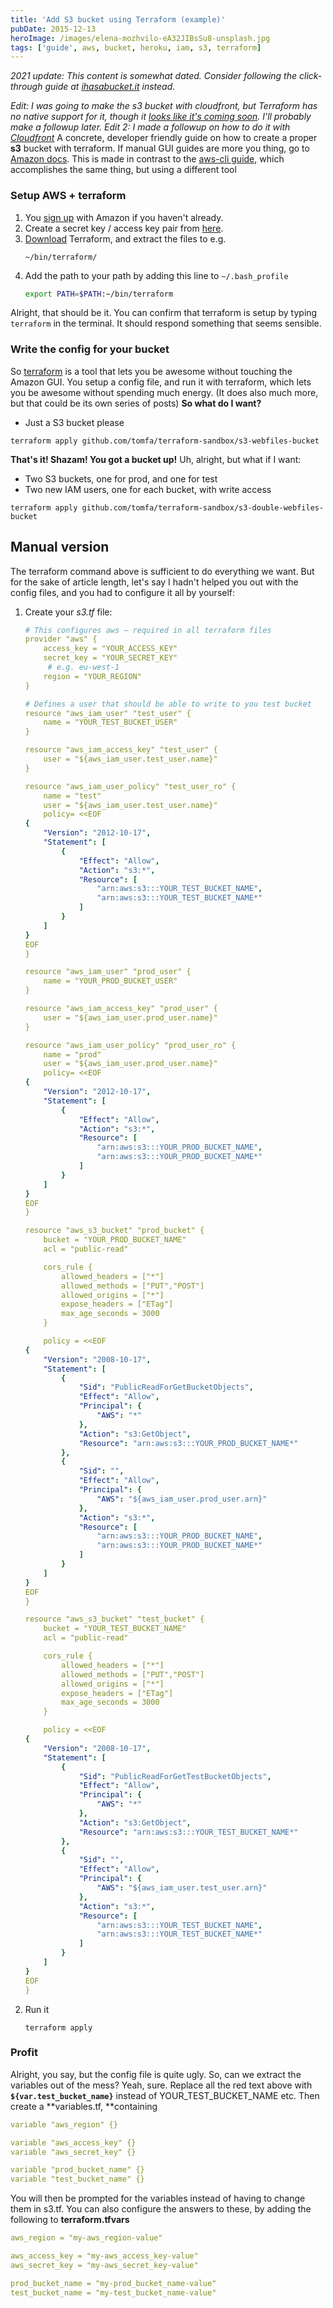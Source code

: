 ```yaml
---
title: 'Add S3 bucket using Terraform (example)'
pubDate: 2015-12-13
heroImage: /images/elena-mozhvilo-eA32JIBsSu8-unsplash.jpg
tags: ['guide', aws, bucket, heroku, iam, s3, terraform]
---
```


_2021 update: This content is somewhat dated. Consider following the click-through guide at [ihasabucket.it](https://ihasabucket.it/) instead_.

_Edit: I was going to make the s3 bucket with cloudfront, but Terraform has no native support for it, though it [looks like it's coming soon](https://github.com/hashicorp/terraform/pull/3330). I'll probably make a followup later._ _Edit 2: I made a followup on how to do it with [Cloudfront](http://notes.webutvikling.org/s3-bucket-cloudfront-using-terraform/)_ A concrete, developer friendly guide on how to create a proper **s3** bucket with terraform. If manual GUI guides are more you thing, go to [Amazon docs](http://docs.aws.amazon.com/AmazonS3/latest/gsg/CreatingABucket.html). This is made in contrast to the [aws-cli guide](http://notes.webutvikling.org/add-s3-bucket-using-awscli-example/), which accomplishes the same thing, but using a different tool

### Setup AWS + terraform

1.  You [sign up](http://aws.amazon.com/s3/) with Amazon if you haven't already.
2.  Create a secret key / access key pair from [here](https://console.aws.amazon.com/iam/home?#security_credential).
3.  [Download](https://terraform.io/downloads.html) Terraform, and extract the files to e.g.
    ```
    ~/bin/terraform/
    ```
4.  Add the path to your path by adding this line to `~/.bash_profile`
    ```bash
    export PATH=$PATH:~/bin/terraform
    ```

Alright, that should be it. You can confirm that terraform is setup by typing `terraform` in the terminal. It should respond something that seems sensible.

### Write the config for your bucket

So [terraform](https://terraform.io/) is a tool that lets you be awesome without touching the Amazon GUI. You setup a config file, and run it with terraform, which lets you be awesome without spending much energy. (It does also much more, but that could be its own series of posts) **So what do I want?**

- Just a S3 bucket please

```
terraform apply github.com/tomfa/terraform-sandbox/s3-webfiles-bucket
```

**That's it! Shazam! You got a bucket up!** Uh, alright, but what if I want:

- Two S3 buckets, one for prod, and one for test
- Two new IAM users, one for each bucket, with write access

```
terraform apply github.com/tomfa/terraform-sandbox/s3-double-webfiles-bucket
```

## Manual version

The terraform command above is sufficient to do everything we want. But for the sake of article length, let's say I hadn't helped you out with the config files, and you had to configure it all by yourself:

1.  Create your _s3.tf_ file:

    ```yaml
    # This configures aws – required in all terraform files
    provider "aws" {
        access_key = "YOUR_ACCESS_KEY"
        secret_key = "YOUR_SECRET_KEY"
         # e.g. eu-west-1
        region = "YOUR_REGION"
    }

    # Defines a user that should be able to write to you test bucket
    resource "aws_iam_user" "test_user" {
        name = "YOUR_TEST_BUCKET_USER"
    }

    resource "aws_iam_access_key" "test_user" {
        user = "${aws_iam_user.test_user.name}"
    }

    resource "aws_iam_user_policy" "test_user_ro" {
        name = "test"
        user = "${aws_iam_user.test_user.name}"
        policy= <<EOF
    {
        "Version": "2012-10-17",
        "Statement": [
            {
                "Effect": "Allow",
                "Action": "s3:*",
                "Resource": [
                    "arn:aws:s3:::YOUR_TEST_BUCKET_NAME",
                    "arn:aws:s3:::YOUR_TEST_BUCKET_NAME*"
                ]
            }
        ]
    }
    EOF
    }

    resource "aws_iam_user" "prod_user" {
        name = "YOUR_PROD_BUCKET_USER"
    }

    resource "aws_iam_access_key" "prod_user" {
        user = "${aws_iam_user.prod_user.name}"
    }

    resource "aws_iam_user_policy" "prod_user_ro" {
        name = "prod"
        user = "${aws_iam_user.prod_user.name}"
        policy= <<EOF
    {
        "Version": "2012-10-17",
        "Statement": [
            {
                "Effect": "Allow",
                "Action": "s3:*",
                "Resource": [
                    "arn:aws:s3:::YOUR_PROD_BUCKET_NAME",
                    "arn:aws:s3:::YOUR_PROD_BUCKET_NAME*"
                ]
            }
        ]
    }
    EOF
    }

    resource "aws_s3_bucket" "prod_bucket" {
        bucket = "YOUR_PROD_BUCKET_NAME"
        acl = "public-read"

        cors_rule {
            allowed_headers = ["*"]
            allowed_methods = ["PUT","POST"]
            allowed_origins = ["*"]
            expose_headers = ["ETag"]
            max_age_seconds = 3000
        }

        policy = <<EOF
    {
        "Version": "2008-10-17",
        "Statement": [
            {
                "Sid": "PublicReadForGetBucketObjects",
                "Effect": "Allow",
                "Principal": {
                    "AWS": "*"
                },
                "Action": "s3:GetObject",
                "Resource": "arn:aws:s3:::YOUR_PROD_BUCKET_NAME*"
            },
            {
                "Sid": "",
                "Effect": "Allow",
                "Principal": {
                    "AWS": "${aws_iam_user.prod_user.arn}"
                },
                "Action": "s3:*",
                "Resource": [
                    "arn:aws:s3:::YOUR_PROD_BUCKET_NAME",
                    "arn:aws:s3:::YOUR_PROD_BUCKET_NAME*"
                ]
            }
        ]
    }
    EOF
    }

    resource "aws_s3_bucket" "test_bucket" {
        bucket = "YOUR_TEST_BUCKET_NAME"
        acl = "public-read"

        cors_rule {
            allowed_headers = ["*"]
            allowed_methods = ["PUT","POST"]
            allowed_origins = ["*"]
            expose_headers = ["ETag"]
            max_age_seconds = 3000
        }

        policy = <<EOF
    {
        "Version": "2008-10-17",
        "Statement": [
            {
                "Sid": "PublicReadForGetTestBucketObjects",
                "Effect": "Allow",
                "Principal": {
                    "AWS": "*"
                },
                "Action": "s3:GetObject",
                "Resource": "arn:aws:s3:::YOUR_TEST_BUCKET_NAME*"
            },
            {
                "Sid": "",
                "Effect": "Allow",
                "Principal": {
                    "AWS": "${aws_iam_user.test_user.arn}"
                },
                "Action": "s3:*",
                "Resource": [
                    "arn:aws:s3:::YOUR_TEST_BUCKET_NAME",
                    "arn:aws:s3:::YOUR_TEST_BUCKET_NAME*"
                ]
            }
        ]
    }
    EOF
    }


    ```

2.  Run it
    ```
    terraform apply
    ```

### Profit

Alright, you say, but the config file is quite ugly. So, can we extract the variables out of the mess? Yeah, sure. Replace all the red text above with **`${var.test_bucket_name}`** instead of YOUR_TEST_BUCKET_NAME etc. Then create a **variables.tf, **containing

```yaml
variable "aws_region" {}

variable "aws_access_key" {}
variable "aws_secret_key" {}

variable "prod_bucket_name" {}
variable "test_bucket_name" {}
```

You will then be prompted for the variables instead of having to change them in s3.tf. You can also configure the answers to these, by adding the following to **terraform.tfvars**

```yaml
aws_region = "my-aws_region-value"

aws_access_key = "my-aws_access_key-value"
aws_secret_key = "my-aws_secret_key-value"

prod_bucket_name = "my-prod_bucket_name-value"
test_bucket_name = "my-test_bucket_name-value"
```
